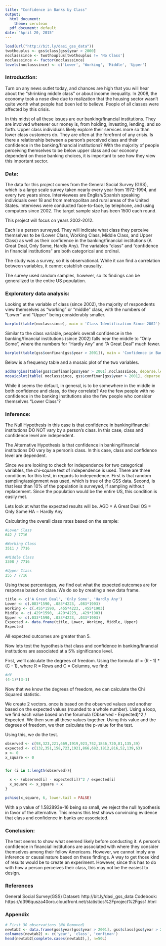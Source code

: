 ```yaml
---
title: "Confidence in Banks by Class"
output:
  html_document:
    theme: cerulean
  pdf_document: default
date: "April 20, 2015"
---
```


<!-- For more info on RMarkdown see http://rmarkdown.rstudio.com/ -->

<!-- Enter the code required to load your data in the space below. The data will be loaded but the line of code won't show up in your write up (echo=FALSE) in order to save space-->
```r
load(url("http://bit.ly/dasi_gss_data"))
twothouplus <- gss$class[gss$year > 2000]
noclasssince <- twothouplus[twothouplus != 'No Class']
noclasssince <- factor(noclasssince)
levels(noclasssince) <- c('Lower', 'Working', 'Middle', 'Upper')
```

<!-- In the remainder of the document, add R code chunks as needed -->

### Introduction:

Turn on any news outlet today, and chances are high that you will hear about the "shrinking middle class" or about income inequality. In 2008, the economy took a nose dive due to realization that the housing sector wasn't quite worth what people had been led to believe. People of all classes were affected by this crisis.

In this midst of all these issues are our banking/financial institutions. They are involved wherever our money is, from holding, investing, lending, and so forth. Upper class individuals likely explore their services more so than lower class customers do. They are often at the forefront of any crisis. 
Is there a relationship between a person's perceived class and their confidence in the banking/financial institutions? With the majority of people perceiving themselves to be below upper class and our economy dependent on those banking choices, it is important to see how they view this important sector.

### Data:

The data for this project comes from the General Social Survey (GSS), which is a large scale survey taken nearly every year from 1972-1994, and every two years since. Interviewees are English/Spanish speaking individuals over 18 and from metropolitan and rural areas of the United States. Interviews were conducted face-to-face, by telephone, and using computers since 2002. The target sample size has been 1500 each round.

This project will focus on years 2002-2012.

Each is a person surveyed. They will indicate what class they perceive themselves to be (Lower Class, Working Class, Middle Class, and Upper Class) as well as their confidence in the banking/financial institutions (A Great Deal, Only Some, Hardly Any). The variables "class" and "confidence in financial institutions" are both categorical and ordinal.

The study was a survey, so it is observational. While it can find a correlation between variables, it cannot establish causality.

The survey used random samples, however, so its findings can be generalized to the entire US population.


### Exploratory data analysis:

Looking at the variable of class (since 2002), the majority of respondents view themselves as "working" or "middle" class, with the numbers of "Lower" and "Upper" being considerably smaller.
```r
barplot(table(noclasssince), main = 'Class Identification Since 2002')
```

Similar to the class variable, people's overall confidence in the banking/financial institutions (since 2002) falls near the middle to "Only Some", where the numbers for "Hardly Any" and "A Great Deal" much fewer.

```r
barplot(table(gss$confinan[gss$year > 2001]), main = 'Confidence in Banking/Financial Institutions Since 2002')

```


Below is a frequency table and a mosaic plot of the two variables.
```r
addmargins(table(gss$confinan[gss$year > 2001],noclasssince, deparse.level = 0))
mosaicplot(table( noclasssince, gss$confinan[gss$year > 2001], deparse.level = 0),  cex.axis = .8, main = 'Confidence in Banking by Class')
```

While it seems the default, in general, is to be somewhere in the middle in both confidence and class, do they correlate? Are the few people with no confidence in the banking institutions also the few people who consider themselves "Lower Class"? 

### Inference:

The Null Hypothesis in this case is that confidence in banking/financial institutions DO NOT vary by a person's class. In this case, class and confidence level are independent.

The Alternative Hypothesis is that confidence in banking/financial institutions DO vary by a person's class. In this case, class and confidence level are dependent.

Since we are looking to check for independence for two categorical variables, the chi-square test of independence is used. There are three conditions for this test, in regards to independence. First is that random sampling/assignment was used, which is true of the GSS data. Second, is that less than 10% of the population is surveyed, if sampling without replacement. Since the population would be the entire US, this condition is easily met. 

Lets look at what the expected results will be. 
AGD = A Great Deal
OS = Only Some
HA = Hardly Any

Calculating the overall class rates based on the sample:
```r
#Lower Class
642 / 7716

#Working Class
3511 / 7716

#Middle Class
3308 / 7716

#Upper Class
255 / 7716
```

Using these percentages, we find out what the expected outcomes are for response based on class. We do so by creating a new data frame. 
```r
title <- c('A Great Deal', 'Only Some', 'Hardly Any')
Lower <- c(.083*1590, .083*4223, .083*1903)
Working <- c(.455*1590, .455*4223, .455*1903)
Middle <- c(.429*1590, .429*4223, .429*1903)
Upper <- c(.033*1590, .033*4223, .033*1903)
Expected <- data.frame(title, Lower, Working, Middle, Upper)
Expected
```


All expected outcomes are greater than 5.

Now lets test the hypothesis that class and confidence in banking/financial institutions are associated at a 5% significance level.

First, we'll calculate the degrees of freedom. Using the formula df = (R - 1) *(C - 1), where R = Rows and C = Columns, we find:
```r
#df
(4-1)*(3-1)
```

Now that we know the degrees of freedom, we can calculate the Chi Squared statistic.

We create 2 vectors. once is based on the observed values and another based on the expected values (rounded to a whole number). Using a loop, we find each value based on the forumula (Observed - Expected)^2 / Expected. We then sum all these values together. Using this value and the degrees of freedom, we then calculate the p-value for the test.

Using this, we do the test.

```r
observed <- c(98,323,221,669,1919,923,742,1846,720,81,135,39)
expected <- c(132,351,158,723,1921,866,682,1812,816,52,139,63)
x <- 0
x_square <- 0


for (i in 1:length(observed)){

  x <- (observed[i] - expected[i])^2 / expected[i]
  x_square <- x_square + x
}

pchisq(x_square, 6, lower.tail = FALSE)
```

With a p value of 1.582893e-16 being so small, we reject the null hypothesis in favor of the alternative. This means this test shows convincing evidence that class and confidence in banks are associated.

### Conclusion:

The test seems to show what seemed likely before conducting it. A person's confidence in financial institutions are associated with where they consider themselves among their fellow Americans. However, we cannot imply any inference or causal nature based on these findings. A way to get those kind of results would be to create an experiment. However, since this has to do with how a person perceives their class, this may not be the easiest to design.

### References

General Social Survey(GSS)
Dataset: http://bit.ly/dasi_gss_data
Codebook: https://d396qusza40orc.cloudfront.net/statistics%2Fproject%2Fgss1.html

### Appendix

```r
# First 30 observations (NA Removed)
newtab2 <- data.frame(gss$year[gss$year > 2001], gss$class[gss$year > 2001], gss$confinan[gss$year > 2001])
colnames(newtab2) <- c('year', 'class', 'confinan')
head(newtab2[complete.cases(newtab2),], n=50L)
```

